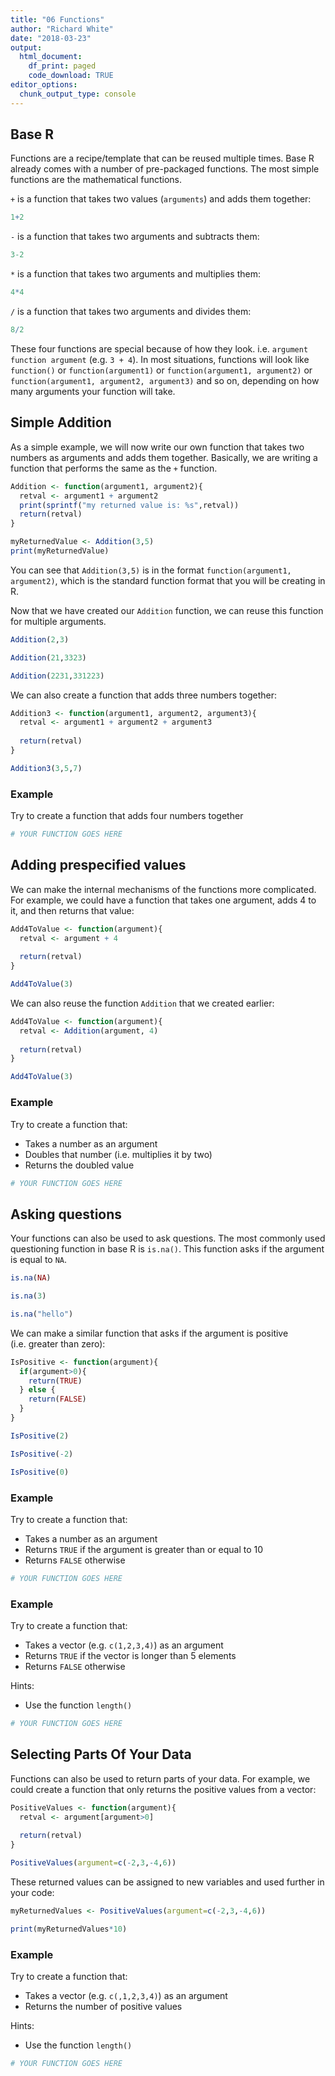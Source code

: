 ```yaml
---
title: "06 Functions"
author: "Richard White"
date: "2018-03-23"
output:
  html_document:
    df_print: paged
    code_download: TRUE
editor_options: 
  chunk_output_type: console
---
```


## Base R

Functions are a recipe/template that can be reused multiple times. Base R already comes with a number of pre-packaged functions. The most simple functions are the mathematical functions.

`+` is a function that takes two values (`arguments`) and adds them together:
```r
1+2
```

`-` is a function that takes two arguments and subtracts them:
```r
3-2
```

`*` is a function that takes two arguments and multiplies them:
```r
4*4
```

`/` is a function that takes two arguments and divides them:
```r
8/2
```

These four functions are special because of how they look. i.e. `argument function argument` (e.g. `3 + 4`). In most situations, functions will look like `function()` or `function(argument1)` or `function(argument1, argument2)` or `function(argument1, argument2, argument3)` and so on, depending on how many arguments your function will take.

## Simple Addition

As a simple example, we will now write our own function that takes two numbers as arguments and adds them together. Basically, we are writing a function that performs the same as the `+` function.

```r
Addition <- function(argument1, argument2){
  retval <- argument1 + argument2
  print(sprintf("my returned value is: %s",retval))
  return(retval)
}

myReturnedValue <- Addition(3,5)
print(myReturnedValue)
```

You can see that `Addition(3,5)` is in the format `function(argument1, argument2)`, which is the standard function format that you will be creating in R.

Now that we have created our `Addition` function, we can reuse this function for multiple arguments.

```r
Addition(2,3)
```

```r
Addition(21,3323)
```

```r
Addition(2231,331223)
```

We can also create a function that adds three numbers together:

```r
Addition3 <- function(argument1, argument2, argument3){
  retval <- argument1 + argument2 + argument3
  
  return(retval)
}

Addition3(3,5,7)
```

### Example

Try to create a function that adds four numbers together

```r
# YOUR FUNCTION GOES HERE
```

## Adding prespecified values

We can make the internal mechanisms of the functions more complicated. For example, we could have a function that takes one argument, adds 4 to it, and then returns that value:

```r
Add4ToValue <- function(argument){
  retval <- argument + 4
  
  return(retval)
}

Add4ToValue(3)
```

We can also reuse the function `Addition` that we created earlier:

```r
Add4ToValue <- function(argument){
  retval <- Addition(argument, 4)
  
  return(retval)
}

Add4ToValue(3)
```

### Example

Try to create a function that:

- Takes a number as an argument
- Doubles that number (i.e. multiplies it by two)
- Returns the doubled value

```r
# YOUR FUNCTION GOES HERE
```

## Asking questions

Your functions can also be used to ask questions. The most commonly used questioning function in base R is `is.na()`. This function asks if the argument is equal to `NA`.

```r
is.na(NA)
```

```r
is.na(3)
```

```r
is.na("hello")
```

We can make a similar function that asks if the argument is positive (i.e. greater than zero):

```r
IsPositive <- function(argument){
  if(argument>0){
    return(TRUE)
  } else {
    return(FALSE)
  }
}
```

```r
IsPositive(2)
```

```r
IsPositive(-2)
```

```r
IsPositive(0)
```

### Example

Try to create a function that:

- Takes a number as an argument
- Returns `TRUE` if the argument is greater than or equal to 10
- Returns `FALSE` otherwise

```r
# YOUR FUNCTION GOES HERE
```

### Example

Try to create a function that:

- Takes a vector (e.g. `c(1,2,3,4)`) as an argument
- Returns `TRUE` if the vector is longer than 5 elements
- Returns `FALSE` otherwise

Hints:

- Use the function `length()`

```r
# YOUR FUNCTION GOES HERE
```

## Selecting Parts Of Your Data

Functions can also be used to return parts of your data. For example, we could create a function that only returns the positive values from a vector:

```r
PositiveValues <- function(argument){
  retval <- argument[argument>0]
  
  return(retval)
}

PositiveValues(argument=c(-2,3,-4,6))
```

These returned values can be assigned to new variables and used further in your code:

```r
myReturnedValues <- PositiveValues(argument=c(-2,3,-4,6))

print(myReturnedValues*10)
```


### Example

Try to create a function that:

- Takes a vector (e.g. `c(,1,2,3,4)`) as an argument
- Returns the number of positive values

Hints:

- Use the function `length()`

```r
# YOUR FUNCTION GOES HERE
```






